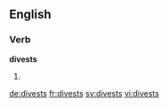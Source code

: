 ==English==

===Verb===
'''divests'''

# {{third-person singular of|divest}}

[[de:divests]]
[[fr:divests]]
[[sv:divests]]
[[vi:divests]]